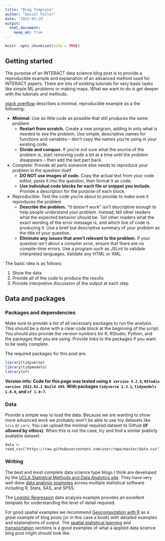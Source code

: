 ```yaml
---
title: "Blog Template"
author: "Daniel Fuller"
date: '2023-03-29'
output:
  html_document:
    keep_md: true
---
```


```r
knitr::opts_chunk$set(echo = TRUE)
```

## Getting started

The purpose of an INTERACT data science blog post is to provide a reproducible example and explanation of an advanced method used for INTERACT papers. There are lots of existing tutorials for very basic tasks like simple ML problems or making maps. What we want to do is get deeper with the tutorials and methods. 

[stack overflow](https://stackoverflow.com/help/minimal-reproducible-example) describes a minimal, reproducible example as a the following:  

- __Minimal:__ Use as little code as possible that still produces the same problem
    - __Restart from scratch.__ Create a new program, adding in only what is needed to see the problem. Use simple, descriptive names for functions and variables – don’t copy the names you’re using in your existing code.
    - __Divide and conquer.__ If you’re not sure what the source of the problem is, start removing code a bit at a time until the problem disappears – then add the last part back.

- Complete: Provide all parts someone else needs to reproduce your problem in the question itself
    - __DO NOT use images of code.__ Copy the actual text from your code editor, paste it into the question, then format it as code.
    - __Use individual code blocks for each file or snippet you include.__ Provide a description for the purpose of each block.

- Reproducible: Test the code you're about to provide to make sure it reproduces the problem
  - __Describe the problem.__ "It doesn't work" isn't descriptive enough to help people understand your problem. Instead, tell other readers what the expected behavior should be. Tell other readers what the exact wording of the error message is, and which line of code is producing it. Use a brief but descriptive summary of your problem as the title of your question.
  - __Eliminate any issues that aren't relevant to the problem.__ If your question isn’t about a compiler error, ensure that there are no compile-time errors. Use a program such as JSLint to validate interpreted languages. Validate any HTML or XML.

The basic idea is as follows:  

1. Show the data 
2. Provide all of the code to produce the results 
3. Provide interpretive discussion of the output at each step

## Data and packages

### Packages and dependencies

Make sure to provide a list of all necessary packages to run the analysis. This should be a done with a clear code block at the beginning of the script. You should also provide the version numbers for R, RStudio, Python, and the packages that you are using. Provide links to the packages if you want to be really complete. 


The required packages for this post are:  

```r
library(tidyverse)
library(tidymodels)
library(sf)
```

__Version info: Code for this page was tested using `R version 4.2.0`, `RStudio version 2022.02.2 Build 485`. With packages `tidyverse 1.3.1`, `tidymodels 1.0.0`, and `sf 1.0-7`.__

### Data

Provide a simple way to load the data. Because we are wanting to show more advanced work we probably won't be able to use toy datasets like `iris` or `cars`. You can upload the minimal required dataset to Github __(if allowed by ethics)__. When this is not the case, try and find a similar publicly available dataset. 

```{}
data <- read_csv("https://raw.githubusercontent.com/user/repo/master/data.csv")
```

### Writing

The best and most complete data science type blogs I think are developed by the [UCLA Statistical Methods and Data Analytics site](https://stats.oarc.ucla.edu/). They have very well done [data analysis examples](https://stats.oarc.ucla.edu/other/dae/) across multiple statistical software including R, Stata, SAS, and SPSS. 

The [Logistic Regression](https://stats.oarc.ucla.edu/r/dae/logit-regression/) data analysis example provides an excellent template for understanding the level of detail required. 

For good spatial examples we recommend [Geocomputation with R](https://r.geocompx.org/index.html) as a great example of blog posts (or in this case a book) with detailed examples and explanations of output. The [spatial statistical learning](https://r.geocompx.org/spatial-cv.html) and [transportation](https://r.geocompx.org/transport.html) sections is a good examples of what a applied data science blog post might should look like. 





